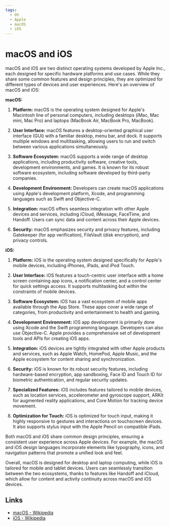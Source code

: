 ```yaml
---
tags:
  - OS
  - Apple
  - macOS
  - iOS
---
```


# macOS and iOS

macOS and iOS are two distinct operating systems developed by Apple Inc., each designed for specific hardware platforms and use cases. While they share some common features and design principles, they are optimized for different types of devices and user experiences. Here's an overview of macOS and iOS:

**macOS:**

1. **Platform:** macOS is the operating system designed for Apple's Macintosh line of personal computers, including desktops (iMac, Mac mini, Mac Pro) and laptops (MacBook Air, MacBook Pro, MacBook).

2. **User Interface:** macOS features a desktop-oriented graphical user interface (GUI) with a familiar desktop, menu bar, and dock. It supports multiple windows and multitasking, allowing users to run and switch between various applications simultaneously.

3. **Software Ecosystem:** macOS supports a wide range of desktop applications, including productivity software, creative tools, development environments, and games. It is known for its robust software ecosystem, including software developed by third-party companies.

4. **Development Environment:** Developers can create macOS applications using Apple's development platform, Xcode, and programming languages such as Swift and Objective-C.

5. **Integration:** macOS offers seamless integration with other Apple devices and services, including iCloud, iMessage, FaceTime, and Handoff. Users can sync data and content across their Apple devices.

6. **Security:** macOS emphasizes security and privacy features, including Gatekeeper (for app verification), FileVault (disk encryption), and privacy controls.

**iOS:**

1. **Platform:** iOS is the operating system designed specifically for Apple's mobile devices, including iPhones, iPads, and iPod Touch.

2. **User Interface:** iOS features a touch-centric user interface with a home screen containing app icons, a notification center, and a control center for quick settings access. It supports multitasking but within the constraints of mobile devices.

3. **Software Ecosystem:** iOS has a vast ecosystem of mobile apps available through the App Store. These apps cover a wide range of categories, from productivity and entertainment to health and gaming.

4. **Development Environment:** iOS app development is primarily done using Xcode and the Swift programming language. Developers can also use Objective-C. Apple provides a comprehensive set of development tools and APIs for creating iOS apps.

5. **Integration:** iOS devices are tightly integrated with other Apple products and services, such as Apple Watch, HomePod, Apple Music, and the Apple ecosystem for content sharing and synchronization.

6. **Security:** iOS is known for its robust security features, including hardware-based encryption, app sandboxing, Face ID and Touch ID for biometric authentication, and regular security updates.

7. **Specialized Features:** iOS includes features tailored to mobile devices, such as location services, accelerometer and gyroscope support, ARKit for augmented reality applications, and Core Motion for tracking device movement.

8. **Optimization for Touch:** iOS is optimized for touch input, making it highly responsive to gestures and interactions on touchscreen devices. It also supports stylus input with the Apple Pencil on compatible iPads.

Both macOS and iOS share common design principles, ensuring a consistent user experience across Apple devices. For example, the macOS and iOS design languages incorporate elements like typography, icons, and navigation patterns that promote a unified look and feel.

Overall, macOS is designed for desktop and laptop computing, while iOS is tailored for mobile and tablet devices. Users can seamlessly transition between the two ecosystems, thanks to features like Handoff and iCloud, which allow for content and activity continuity across macOS and iOS devices.

## Links

- [macOS - Wikipedia](https://en.wikipedia.org/wiki/MacOS)
- [iOS - Wikipedia](https://en.wikipedia.org/wiki/IOS)
